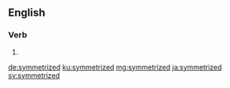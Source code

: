 ==English==

===Verb===
{{head|en|verb form}}

# {{en-past of|symmetrize}}

[[de:symmetrized]]
[[ku:symmetrized]]
[[mg:symmetrized]]
[[ja:symmetrized]]
[[sv:symmetrized]]